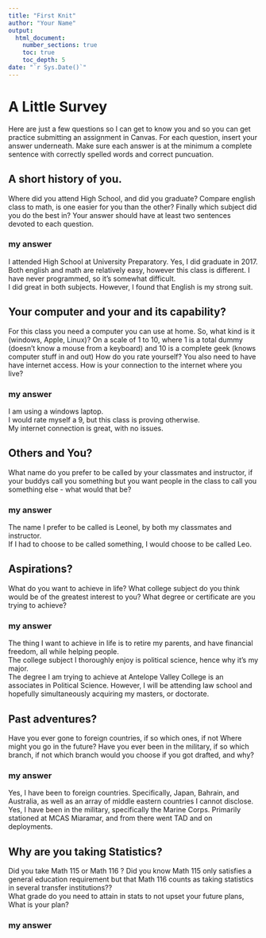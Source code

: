 ```yaml
---
title: "First Knit"
author: "Your Name"
output: 
  html_document:
    number_sections: true
    toc: true
    toc_depth: 5
date: "`r Sys.Date()`"   
---
```


# A Little Survey

Here are just a few questions so I can get to know you and so you can get practice submitting an assignment in Canvas.  For each question, insert your answer underneath. Make sure each answer is at the minimum a complete sentence with correctly spelled words and correct puncuation. 

## A short history of you.  
Where did you attend High School, and did you graduate? Compare english class to math, is one easier for you than the other? Finally which subject did you do the best in? Your answer should have at least two sentences devoted to each question.  
  
### my answer     
I attended High School at University Preparatory. Yes, I did graduate in 2017.  
Both english and math are relatively easy, however this class is different. I have never programmed, so it's somewhat difficult.  
I did great in both subjects. However, I found that English is my strong suit.  

     


## Your computer and your and its capability?  
 For this class  you need a computer you can use at home.  So, what kind is it (windows, Apple, Linux)?  On a scale of 1 to 10, where 1 is a total dummy (doesn't know a mouse from a keyboard) and 10 is a complete geek (knows computer stuff in and out) How do you rate yourself?  You also need to have have internet access. How is your connection to the internet where you live?

### my answer   
I am using a windows laptop.  
I would rate myself a 9, but this class is proving otherwise.  
My internet connection is great, with no issues. 
   

## Others and You?   
What name do you prefer to be called by your classmates and instructor, if your buddys call you something but you want people in the class to call you something else - what would that be? 

### my answer     
The name I prefer to be called is Leonel, by both my classmates and instructor.  
If I had to choose to be called something, I would choose to be called Leo.  
   
 




## Aspirations?   
What do you want to achieve in life?  What college subject do you think would be of the greatest interest to you? What degree or certificate are you trying to achieve?

### my answer     
The thing I want to achieve in life is to retire my parents, and have financial freedom, all while helping people.    
The college subject I thoroughly enjoy is political science, hence why it's my major.     
The degree I am trying to achieve at Antelope Valley College is an associates in Political Science. However, I will be attending law school and hopefully simultaneously acquiring my masters, or doctorate.    
   
 




## Past adventures?  
Have you ever gone to foreign countries, if so which ones, if not Where might you go in the future?  Have you ever been in the military, if so which branch, if not which branch would you choose if you got drafted, and why?

### my answer     
Yes, I have been to foreign countries. Specifically, Japan, Bahrain, and Australia, as well as an array of middle eastern countries I cannot disclose.    
Yes, I have been in the military, specifically the Marine Corps. Primarily stationed at MCAS Miaramar, and from there went TAD and on deployments.   
   
   
  




## Why are you taking Statistics?  
Did you take Math 115 or Math 116 ?  Did you know Math 115 only satisfies a general education requirement but that Math 116 counts as taking statistics in several transfer institutions??  
What grade do you need to attain in stats to not upset your future plans, What is your plan?  
 

### my answer     
  
   
 






  




